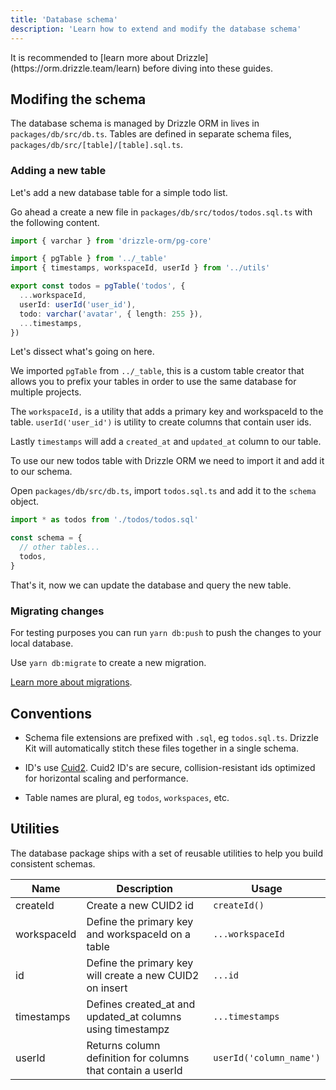 ```yaml
---
title: 'Database schema'
description: 'Learn how to extend and modify the database schema'
---
```


<Info>
  It is recommended to [learn more about
  Drizzle](https://orm.drizzle.team/learn) before diving into these guides.
</Info>

## Modifing the schema

The database schema is managed by Drizzle ORM in lives in `packages/db/src/db.ts`.
Tables are defined in separate schema files, `packages/db/src/[table]/[table].sql.ts`.

### Adding a new table

Let's add a new database table for a simple todo list.

Go ahead a create a new file in `packages/db/src/todos/todos.sql.ts` with the following content.

```ts
import { varchar } from 'drizzle-orm/pg-core'

import { pgTable } from '../_table'
import { timestamps, workspaceId, userId } from '../utils'

export const todos = pgTable('todos', {
  ...workspaceId,
  userId: userId('user_id'),
  todo: varchar('avatar', { length: 255 }),
  ...timestamps,
})
```

Let's dissect what's going on here.

We imported `pgTable` from `../_table`, this is a custom table creator that allows you to prefix your tables in order to use the same database for multiple projects.

The `workspaceId,` is a utility that adds a primary key and workspaceId to the table. `userId('user_id')` is utility to create columns that contain user ids.

Lastly `timestamps` will add a `created_at` and `updated_at` column to our table.

To use our new todos table with Drizzle ORM we need to import it and add it to our schema.

Open `packages/db/src/db.ts`, import `todos.sql.ts` and add it to the `schema` object.

```ts
import * as todos from './todos/todos.sql'

const schema = {
  // other tables...
  todos,
}
```

That's it, now we can update the database and query the new table.

### Migrating changes

For testing purposes you can run `yarn db:push` to push the changes to your local database.

Use `yarn db:migrate` to create a new migration.

[Learn more about migrations](/docs/tanstack-router-starterkit/database/migrations).

## Conventions

- Schema file extensions are prefixed with `.sql`, eg `todos.sql.ts`.
  Drizzle Kit will automatically stitch these files together in a single schema.

- ID's use [Cuid2](https://github.com/paralleldrive/cuid2). Cuid2 ID's are secure, collision-resistant ids optimized for horizontal scaling and performance.

- Table names are plural, eg `todos`, `workspaces`, etc.

## Utilities

The database package ships with a set of reusable utilities to help you build consistent schemas.

| Name        | Description                                                 | Usage                   |
| ----------- | ----------------------------------------------------------- | ----------------------- |
| createId    | Create a new CUID2 id                                       | `createId()`            |
| workspaceId | Define the primary key and workspaceId on a table           | `...workspaceId`        |
| id          | Define the primary key will create a new CUID2 on insert    | `...id`                 |
| timestamps  | Defines created_at and updated_at columns using timestampz  | `...timestamps`         |
| userId      | Returns column definition for columns that contain a userId | `userId('column_name')` |
